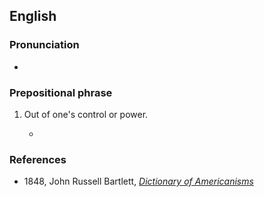 ==English==

===Pronunciation===
* {{audio|en-au-above one's bend.ogg|Audio (AU)|lang=en}}

===Prepositional phrase===
{{en-prep phrase|[[above]] one's [[bend]]}}

# {{lb|en|idiomatic|US|dated}} Out of one's control or power.
#* {{quote-text|lang=en|year=1835|author={{w|Davy Crockett}}|title=An account of Col. Crockett's tour to the North and down East|passage=I shall not attempt to describe the curiosities at Peale's Museum; it is above my bend.}}

===References===
* 1848, John Russell Bartlett, ''[http://www.merrycoz.org/voices/bartlett/AMER02.HTM#a Dictionary of Americanisms]''